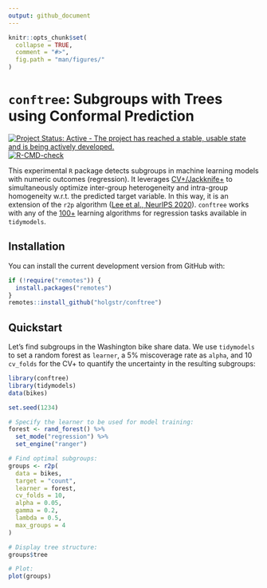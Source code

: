 ```yaml
---
output: github_document
---
```


<!-- README.md is generated from README.Rmd. Please edit that file -->

```r
knitr::opts_chunk$set(
  collapse = TRUE,
  comment = "#>",
  fig.path = "man/figures/"
)
```

# **`conftree`**: Subgroups with Trees using Conformal Prediction

<!-- badges: start -->
[![Project Status: Active - The project has reached a stable, usable state and is being actively developed.](https://www.repostatus.org/badges/latest/active.svg)](https://www.repostatus.org/#active)
[![R-CMD-check](https://github.com/holgstr/conftree/actions/workflows/R-CMD-check.yaml/badge.svg)](https://github.com/holgstr/conftree/actions/workflows/R-CMD-check.yaml)
<!-- badges: end -->

This experimental `R` package detects subgroups in machine learning models with numeric outcomes (regression). It leverages [CV+/Jackknife+][1] to simultaneously optimize inter-group heterogeneity and intra-group homogeneity w.r.t. the predicted target variable. In this way, it is an extension of the `r2p` algorithm ([Lee et al., NeurIPS 2020][2]). `conftree` works with any of the [100+][3] learning algorithms for regression tasks available in `tidymodels`.

## Installation

You can install the current development version from GitHub with:

```r
if (!require("remotes")) {
  install.packages("remotes")
}
remotes::install_github("holgstr/conftree")
```

## Quickstart

Let's find subgroups in the Washington bike share data. We use `tidymodels` to set a random forest as `learner`, a 5% miscoverage rate as `alpha`, and 10 `cv_folds` for the CV+ to quantify the uncertainty in the resulting subgroups:

```r
library(conftree)
library(tidymodels)
data(bikes)

set.seed(1234)

# Specify the learner to be used for model training:
forest <- rand_forest() %>%
  set_mode("regression") %>%
  set_engine("ranger")

# Find optimal subgroups:
groups <- r2p(
  data = bikes,
  target = "count",
  learner = forest,
  cv_folds = 10,
  alpha = 0.05,
  gamma = 0.2,
  lambda = 0.5,
  max_groups = 4
)

# Display tree structure:
groups$tree

# Plot:
plot(groups)
```

[1]: https://arxiv.org/abs/1905.02928

[2]: https://proceedings.neurips.cc/paper/2020/hash/1819020b02e926785cf3be594d957696-Abstract.html

[3]: https://www.tidymodels.org/find/parsnip/
